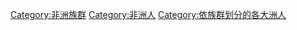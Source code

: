 [[Category:非洲族群|Category:非洲族群]]
[[Category:非洲人|Category:非洲人]]
[[Category:依族群划分的各大洲人|Category:依族群划分的各大洲人]]